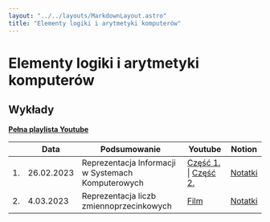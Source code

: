 ```yaml
---
layout: "../../layouts/MarkdownLayout.astro"
title: "Elementy logiki i arytmetyki komputerów"
---
```


# Elementy logiki i arytmetyki komputerów

## Wykłady

[**Pełna playlista Youtube**](https://www.youtube.com/playlist?list=PLxnzOnUpNzMAvL1udN8UGa1Mt_JcosjOx)

<div class="overflow-auto">

|     | Data       | Podsumowanie                                       | Youtube                                                                              | Notion                                                                                                                               |
| --- | ---------- | -------------------------------------------------- | ------------------------------------------------------------------------------------ | ------------------------------------------------------------------------------------------------------------------------------------ |
| 1.  | 26.02.2023 | Reprezentacja Informacji w Systemach Komputerowych | [Część 1.](https://youtu.be/D0IXZkDOrMc) \| [Część 2.](https://youtu.be/91UjlnbMsxY) | [Notatki](https://zippy-tamarillo-525.notion.site/Elementy-logiki-i-arytmetyki-komputer-w-Wyk-ad-1-a7a0ca4214aa498f952bd926dcd6f529) |
| 2.  | 4.03.2023  | Reprezentacja liczb zmiennoprzecinkowych           | [Film](https://youtu.be/epZeR-DYVso)                                                 | [Notatki](https://zippy-tamarillo-525.notion.site/Elementy-logiki-i-arytmetyki-komputer-w-Wyk-ad-2-792c296ecb8d4e4e99b4465c643c33e7) |

</div>
